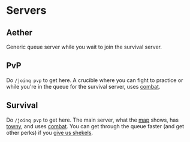 # Servers

## Aether

Generic queue server while you wait to join the survival server.

## PvP

Do `/joinq pvp` to get here. A crucible where you can fight to practice or while you're in the queue for the survival server, uses [combat](combat.md).

## Survival

Do `/joinq pvp` to get here. The main server, what the [map](map.md) shows, has [towny](towny.md), and uses [combat](combat.md). You can get through the queue faster (and get other perks) if you [give us shekels](https://store.mvndicraft.net/category/380568).
